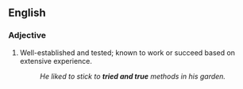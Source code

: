 ==English==

===Adjective===
{{en-adj|pos=[[tried]] and [[true]]|-}}

# {{idiom}} Well-established and tested; known to work or succeed based on extensive experience.
#:''He liked to stick to '''tried and true''' methods in his garden.''